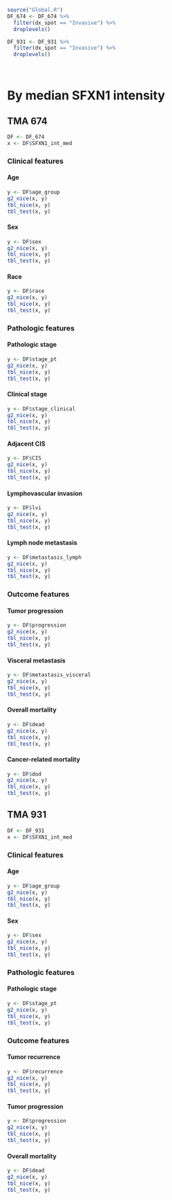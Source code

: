 ```r
source("Global.R")
DF_674 <- DF_674 %>% 
  filter(dx_spot == "Invasive") %>% 
  droplevels()

DF_931 <- DF_931 %>% 
  filter(dx_spot == "Invasive") %>% 
  droplevels()

```

\   

# By median SFXN1 intensity {.tabset .tabset-pills .tabset-fade}
## TMA 674 {.tabset .tabset-pills .tabset-fade}
```r
DF <- DF_674
x <- DF$SFXN1_int_med
```

### Clinical features {.tabset .tabset-pills .tabset-fade}
#### Age
```r
y <- DF$age_group
g2_nice(x, y)
tbl_nice(x, y)
tbl_test(x, y)
```

#### Sex
```r
y <- DF$sex
g2_nice(x, y)
tbl_nice(x, y)
tbl_test(x, y)
```

#### Race
```r
y <- DF$race
g2_nice(x, y)
tbl_nice(x, y)
tbl_test(x, y)
```

### Pathologic features {.tabset .tabset-pills .tabset-fade}
#### Pathologic stage
```r
y <- DF$stage_pt
g2_nice(x, y)
tbl_nice(x, y)
tbl_test(x, y)
```

#### Clinical stage
```r
y <- DF$stage_clinical
g2_nice(x, y)
tbl_nice(x, y)
tbl_test(x, y)
```

#### Adjacent CIS
```r
y <- DF$CIS
g2_nice(x, y)
tbl_nice(x, y)
tbl_test(x, y)
```

#### Lymphovascular invasion
```r
y <- DF$lvi
g2_nice(x, y)
tbl_nice(x, y)
tbl_test(x, y)
```

#### Lymph node metastasis
```r
y <- DF$metastasis_lymph
g2_nice(x, y)
tbl_nice(x, y)
tbl_test(x, y)
```

### Outcome features {.tabset .tabset-pills .tabset-fade}
#### Tumor progression
```r
y <- DF$progression
g2_nice(x, y)
tbl_nice(x, y)
tbl_test(x, y)
```

#### Visceral metastasis
```r
y <- DF$metastasis_visceral
g2_nice(x, y)
tbl_nice(x, y)
tbl_test(x, y)
```

#### Overall mortality
```r
y <- DF$dead
g2_nice(x, y)
tbl_nice(x, y)
tbl_test(x, y)
```

#### Cancer-related mortality
```r
y <- DF$dod
g2_nice(x, y)
tbl_nice(x, y)
tbl_test(x, y)
```

## TMA 931 {.tabset .tabset-pills .tabset-fade}
```r
DF <- DF_931
x <- DF$SFXN1_int_med
```

### Clinical features {.tabset .tabset-pills .tabset-fade}
#### Age
```r
y <- DF$age_group
g2_nice(x, y)
tbl_nice(x, y)
tbl_test(x, y)
```

#### Sex
```r
y <- DF$sex
g2_nice(x, y)
tbl_nice(x, y)
tbl_test(x, y)
```

### Pathologic features {.tabset .tabset-pills .tabset-fade}
#### Pathologic stage
```r
y <- DF$stage_pt
g2_nice(x, y)
tbl_nice(x, y)
tbl_test(x, y)
```

### Outcome features {.tabset .tabset-pills .tabset-fade}
#### Tumor recurrence
```r
y <- DF$recurrence
g2_nice(x, y)
tbl_nice(x, y)
tbl_test(x, y)
```

#### Tumor progression
```r
y <- DF$progression
g2_nice(x, y)
tbl_nice(x, y)
tbl_test(x, y)
```

#### Overall mortality
```r
y <- DF$dead
g2_nice(x, y)
tbl_nice(x, y)
tbl_test(x, y)
```
